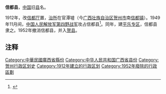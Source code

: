 '''信都县'''，[[中国|中国]]旧[[县|县]]名。

1912年，改[[信都厅|信都厅]]置，[[治所|治所]]在官潭墟（今[[广西壮族自治区|广西壮族自治区]][[贺州市|贺州市]]南[[信都镇|信都镇]]）。1949年11月间，[[中国人民解放军第四野战军|中国人民解放军第四野战军]]攻占信都县<ref>{{Cite web |url=http://www.people.com.cn/GB/historic/1122/3974.html |title=1949年11月22日 桂林解放 |accessdate=2014-04-15 |author= |date= |work= |publisher=人民网 |language=Zh-hans |archive-date=2014-04-16 |archive-url=https://web.archive.org/web/20140416003139/http://www.people.com.cn/GB/historic/1122/3974.html |dead-url=no }}</ref>。同年，建[[平乐专区|平乐专区]]，信都县隶之。1952年撤消信都县，并入[[贺县|贺县]]。

== 注释 ==
<references/>

{{中華民國廣西省行政區劃}}
{{广西行政区划小作品}}
[[Category:中華民國廣西省縣份|Category:中華民國廣西省縣份]]
[[Category:中华人民共和国广西省县份|Category:中华人民共和国广西省县份]]
[[Category:贺州行政区划史|Category:贺州行政区划史]]
[[Category:1912年建立的行政区划|Category:1912年建立的行政区划]]
[[Category:1952年廢除的行政區劃|Category:1952年廢除的行政區劃]]